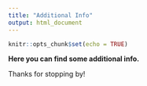 ```yaml
---
title: "Additional Info"
output: html_document
---
```


```r
knitr::opts_chunk$set(echo = TRUE)
```

**Here you can find some additional info.**

Thanks for stopping by!